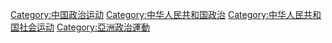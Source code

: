 [[Category:中国政治运动|Category:中国政治运动]]
[[Category:中华人民共和国政治|Category:中华人民共和国政治]]
[[Category:中华人民共和国社会运动|Category:中华人民共和国社会运动]]
[[Category:亞洲政治運動|Category:亞洲政治運動]]
